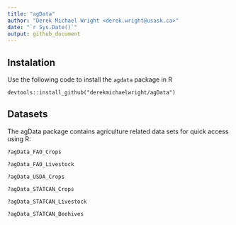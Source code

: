 ```yaml
---
title: "agData"
author: "Derek Michael Wright <derek.wright@usask.ca>"
date: "`r Sys.Date()`"
output: github_document
---
```


## Instalation

Use the following code to install the `agdata` package in R

`devtools::install_github("derekmichaelwright/agData")`

## Datasets

The agData package contains agriculture related data sets for quick access using R:

`?agData_FAO_Crops`

`?agData_FAO_Livestock`

`?agData_USDA_Crops`

`?agData_STATCAN_Crops`

`?agData_STATCAN_Livestock`

`?agData_STATCAN_Beehives`
